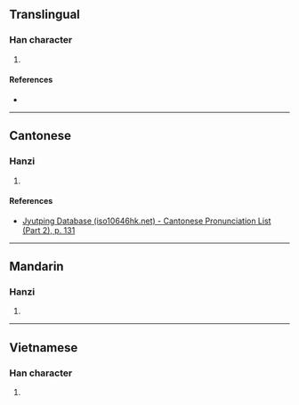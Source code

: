 {{character info/new}}
==Translingual==

===Han character===
{{Han char|rn=75|rad=木|as=10|sn=14|four=|canj=DYVW|ids=⿰木畜}}

# {{defn|Han|sort=木10}}

====References====
* {{Han ref|kx=0546.230|dkj=15332|hdz=21269.010|uh=69D2|ud=27090}}

----

==Cantonese==

===Hanzi===
{{yue-hanzi|jyut=[[cuk1]]|y=chuk1}}

# {{defn|lang=yue|sort=木10}}

====References====
* [http://www.iso10646hk.net/jp/document/download.jsp Jyutping Database (iso10646hk.net) - Cantonese Pronunciation List (Part 2), p. 131]

----

==Mandarin==

===Hanzi===
{{cmn-hanzi|pin=[[xù]] ([[xu4]])|wg=hsü<sup>4</sup>}}

# {{defn|lang=cmn|sort=木10}}

----

==Vietnamese==

===Han character===
{{vi-readings|rs=木10|hanviet=súc}}

# {{defn|lang=vi|sort=木10}}